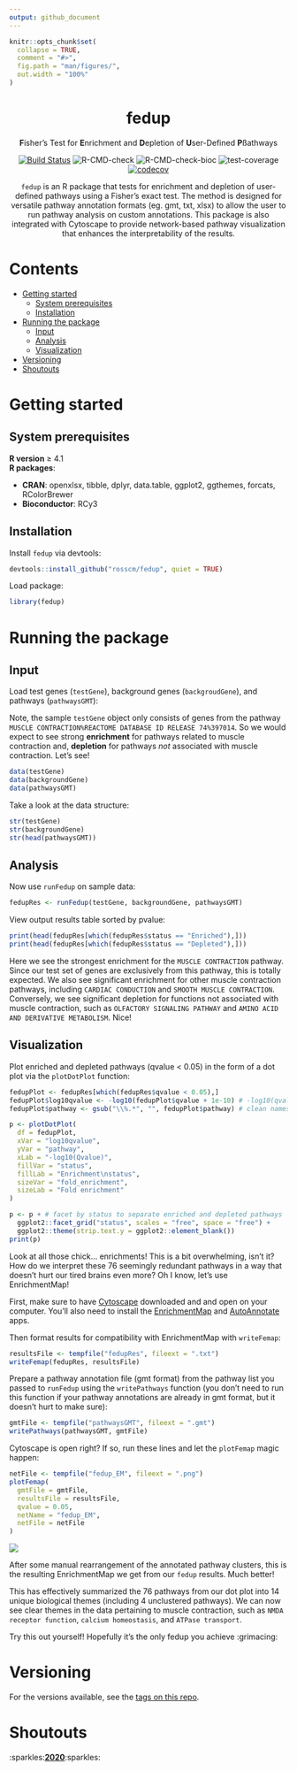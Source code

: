 ```yaml
---
output: github_document
---
```


```r
knitr::opts_chunk$set(
  collapse = TRUE,
  comment = "#>",
  fig.path = "man/figures/",
  out.width = "100%"
)
```

<div align="center">

# fedup

**F**isher's Test for **E**nrichment and **D**epletion of **U**ser-Defined **P**ßathways

[![Build Status](https://travis-ci.com/rosscm/fedup.svg?token=GNK3AGqE8dtKVRC56zpJ&branch=main)](https://travis-ci.com/rosscm/fedup)
![R-CMD-check](https://github.com/rosscm/fedup/workflows/R-CMD-check/badge.svg)
![R-CMD-check-bioc](https://github.com/rosscm/fedup/workflows/R-CMD-check-bioc/badge.svg)
![test-coverage](https://github.com/rosscm/fedup/workflows/test-coverage/badge.svg)
[![codecov](https://codecov.io/gh/rosscm/fedup/branch/main/graph/badge.svg?token=AVOAV1ILVL)](https://codecov.io/gh/rosscm/fedup)


`fedup` is an R package that tests for enrichment and depletion of user-defined
pathways using a Fisher's exact test. The method is designed for versatile
pathway annotation formats (eg. gmt, txt, xlsx) to allow the user to run
pathway analysis on custom annotations. This package is also
integrated with Cytoscape to provide network-based pathway visualization
that enhances the interpretability of the results.


<div align="left">

# Contents

- [Getting started](#getting-started)
  * [System prerequisites](#system-prerequisites)
  * [Installation](#installation)
- [Running the package](#running-the-package)
  * [Input](#input)
  * [Analysis](#analysis)
  * [Visualization](#visualization)
- [Versioning](#versioning)
- [Shoutouts](#shoutouts)

# Getting started
## System prerequisites

**R version** ≥ 4.1  
**R packages**:

-   **CRAN**: openxlsx, tibble, dplyr, data.table, ggplot2, ggthemes,
    forcats, RColorBrewer  
-   **Bioconductor**: RCy3

## Installation

Install `fedup` via devtools:

```r
devtools::install_github("rosscm/fedup", quiet = TRUE)
```

Load package:

```r
library(fedup)
```

# Running the package
## Input

Load test genes (`testGene`), background genes (`backgroudGene`), and
pathways (`pathwaysGMT`):

Note, the sample `testGene` object only consists of genes from the pathway
`MUSCLE CONTRACTION%REACTOME DATABASE ID RELEASE 74%397014`. So we would expect
to see strong **enrichment** for pathways related to muscle contraction and,
**depletion** for pathways *not* associated with muscle contraction. Let's see!

```r
data(testGene)
data(backgroundGene)
data(pathwaysGMT)
```

Take a look at the data structure:

```r
str(testGene)
str(backgroundGene)
str(head(pathwaysGMT))
```

## Analysis

Now use `runFedup` on sample data:

```r
fedupRes <- runFedup(testGene, backgroundGene, pathwaysGMT)
```

View output results table sorted by pvalue:

```r
print(head(fedupRes[which(fedupRes$status == "Enriched"),]))
print(head(fedupRes[which(fedupRes$status == "Depleted"),]))
```

Here we see the strongest enrichment for the `MUSCLE CONTRACTION` pathway.
Since our test set of genes are exclusively from this pathway, this is totally
expected. We also see significant enrichment for other muscle contraction
pathways, including `CARDIAC CONDUCTION` and `SMOOTH MUSCLE CONTRACTION`.
Conversely, we see significant depletion for functions not associated with
muscle contraction, such as `OLFACTORY SIGNALING PATHWAY` and
`AMINO ACID AND DERIVATIVE METABOLISM`. Nice!

## Visualization

Plot enriched and depleted pathways (qvalue < 0.05) in the form of a dot plot
via the `plotDotPlot` function:

```r
fedupPlot <- fedupRes[which(fedupRes$qvalue < 0.05),]
fedupPlot$log10qvalue <- -log10(fedupPlot$qvalue + 1e-10) # -log10(qvalue)
fedupPlot$pathway <- gsub("\\%.*", "", fedupPlot$pathway) # clean names

p <- plotDotPlot(
  df = fedupPlot,
  xVar = "log10qvalue",
  yVar = "pathway",
  xLab = "-log10(Qvalue)",
  fillVar = "status",
  fillLab = "Enrichment\nstatus",
  sizeVar = "fold_enrichment",
  sizeLab = "Fold enrichment"
)

p <- p + # facet by status to separate enriched and depleted pathways
  ggplot2::facet_grid("status", scales = "free", space = "free") +
  ggplot2::theme(strip.text.y = ggplot2::element_blank())
print(p)
```

Look at all those chick... enrichments! This is a bit overwhelming, isn't it?
How do we interpret these 76 seemingly redundant pathways in a way that doesn't
hurt our tired brains even more? Oh I know, let's use EnrichmentMap!

First, make sure to have
[Cytoscape](https://cytoscape.org/download.html) downloaded and and open
on your computer. You’ll also need to install the
[EnrichmentMap](http://apps.cytoscape.org/apps/enrichmentmap) and
[AutoAnnotate](http://apps.cytoscape.org/apps/autoannotate) apps.

Then format results for compatibility with EnrichmentMap with `writeFemap`:

```r
resultsFile <- tempfile("fedupRes", fileext = ".txt")
writeFemap(fedupRes, resultsFile)
````

Prepare a pathway annotation file (gmt format) from the pathway list you
passed to `runFedup` using the `writePathways` function (you don't need to run
this function if your pathway annotations are already in gmt format, but it
doesn't hurt to make sure):

```r
gmtFile <- tempfile("pathwaysGMT", fileext = ".gmt")
writePathways(pathwaysGMT, gmtFile)
```

Cytoscape is open right? If so, run these lines and let the `plotFemap`
magic happen:

```r
netFile <- tempfile("fedup_EM", fileext = ".png")
plotFemap(
  gmtFile = gmtFile,
  resultsFile = resultsFile,
  qvalue = 0.05,
  netName = "fedup_EM",
  netFile = netFile
)
```

![](man/figures/fedupEM-1.png)

After some manual rearrangement of the annotated pathway clusters, this is the
resulting EnrichmentMap we get from our `fedup` results. Much better!

This has effectively summarized the 76 pathways from our dot plot into 14 unique
biological themes (including 4 unclustered pathways). We can now see clear
themes in the data pertaining to muscle contraction, such as `NMDA receptor
function`, `calcium homeostasis`, and `ATPase transport`.

Try this out yourself! Hopefully it’s the only fedup you achieve
:grimacing:

# Versioning

For the versions available, see the [tags on this
repo](https://github.com/rosscm/fedup/tags).

# Shoutouts

:sparkles:[**2020**](https://media.giphy.com/media/z9AUvhAEiXOqA/giphy.gif):sparkles:
